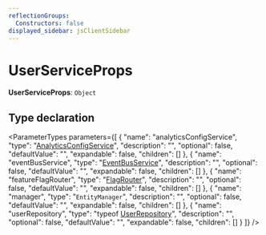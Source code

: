 ```yaml
---
reflectionGroups:
  Constructors: false
displayed_sidebar: jsClientSidebar
---
```



# UserServiceProps

 **UserServiceProps**: `Object`

## Type declaration

<ParameterTypes parameters={[
  {
    "name": "analyticsConfigService",
    "type": "[AnalyticsConfigService](../classes/js_client.internal.internal.AnalyticsConfigService.mdx)",
    "description": "",
    "optional": false,
    "defaultValue": "",
    "expandable": false,
    "children": []
  },
  {
    "name": "eventBusService",
    "type": "[EventBusService](../classes/js_client.internal.internal.EventBusService.mdx)",
    "description": "",
    "optional": false,
    "defaultValue": "",
    "expandable": false,
    "children": []
  },
  {
    "name": "featureFlagRouter",
    "type": "[FlagRouter](../classes/js_client.internal.FlagRouter.mdx)",
    "description": "",
    "optional": false,
    "defaultValue": "",
    "expandable": false,
    "children": []
  },
  {
    "name": "manager",
    "type": "`EntityManager`",
    "description": "",
    "optional": false,
    "defaultValue": "",
    "expandable": false,
    "children": []
  },
  {
    "name": "userRepository",
    "type": "typeof [UserRepository](../../js_client/modules/js_client.internal.mdx#userrepository)",
    "description": "",
    "optional": false,
    "defaultValue": "",
    "expandable": false,
    "children": []
  }
]} />
